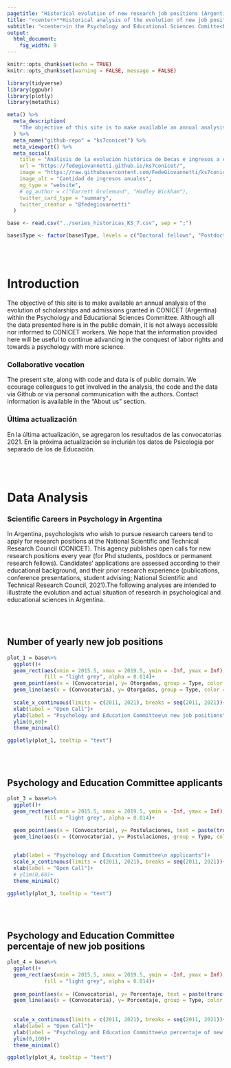 ```yaml
---
pagetitle: "Historical evolution of new research job positions (Argentina)"
title: "<center>**Historical analysis of the evolution of new job positions**</center>"
subtitle: "<center>in the Psychology and Educational Sciences Comitte<br>(CONICET, ARGENTINA)</center>"
output: 
  html_document: 
    fig_width: 9
---
```




```r

knitr::opts_chunk$set(echo = TRUE)
knitr::opts_chunk$set(warning = FALSE, message = FALSE) 

library(tidyverse)
library(ggpubr)
library(plotly)
library(metathis)

```


```r

meta() %>%
  meta_description(
    "The objective of this site is to make available an annual analysis of the evolution of scholarships and admissions granted in CONICET (Argentina) within the Psychology and Educational Sciences Committee. Although all the data presented here is in the public domain, it is not always accessible nor informed to CONICET workers. We hope that the information provided here will be useful to continue advancing in the conquest of labor rights and towards a psychology with more science."
  ) %>% 
  meta_name("github-repo" = "ks7conicet") %>% 
  meta_viewport() %>% 
  meta_social(
    title = "Análisis de la evolución histórica de becas e ingresos a carrera",
    url = "https://fedegiovannetti.github.io/ks7conicet/",
    image = "https://raw.githubusercontent.com/FedeGiovannetti/ks7conicet/520996ccff474eb6c90f5e80b798067669b9c127/thumbnail.png",
    image_alt = "Cantidad de ingresos anuales",
    og_type = "website",
    # og_author = c("Garrett Grolemund", "Hadley Wickham"),
    twitter_card_type = "summary",
    twitter_creator = "@fedegiovannetti"
  )


```

```r


base <- read.csv("../series_historicas_KS_7.csv", sep = ";")

base$Type <- factor(base$Type, levels = c("Doctoral fellows", "Postdoctoral fellows", "Permanent Research Fellows"))

```


<br>
<br>

# Introduction

The objective of this site is to make available an annual analysis of the evolution of scholarships and admissions granted in CONICET (Argentina) within the Psychology and Educational Sciences Committee. Although all the data presented here is in the public domain, it is not always accessible nor informed to CONICET workers. We hope that the information provided here will be useful to continue advancing in the conquest of labor rights and towards a psychology with more science.

### Collaborative vocation

The present site, along with code and data is of public domain. We ecourage colleagues to get involved in the analysis, the code and the data via Github or via personal communication with the authors. Contact information is available in the "About us" section.

### Última actualización

En la última actualización, se agregaron los resultados de las convocatorias 2021. En la próxima actualización se inclurián los datos de Psicología por separado de los de Educación.

<br>
<br>

# Data Analysis

### Scientific Careers in Psychology in Argentina

In Argentina, psychologists who wish to pursue research careers tend to apply for research positions at the National Scientific and Technical Research Council (CONICET). This agency publishes open calls for new research positions every year (for Phd students, postdocs or permanent research fellows). Candidates’ applications are assessed according to their educational background, and their prior research experience (publications, conference presentations, student advising; National Scientific and Technical Research Council, 2021).The following analyses are intended to illustrate the evolution and actual situation of research in psychological and educational sciences in Argentina.


<br>
<br>

## Number of yearly new job positions

```r

plot_1 = base%>%
  ggplot()+
  geom_rect(aes(xmin = 2015.5, xmax = 2019.5, ymin = -Inf, ymax = Inf),
            fill = "light grey", alpha = 0.014)+
  geom_point(aes(x = (Convocatoria), y= Otorgadas, group = Type, color = Type, text = paste(trunc(Otorgadas*1000)/1000)), size = 2)+
  geom_line(aes(x = (Convocatoria), y= Otorgadas, group = Type, color = Type), size = 1.2)+
  
  scale_x_continuous(limits = c(2011, 2021), breaks = seq(2011, 2021))+
  xlab(label = "Open Call")+
  ylab(label = "Psychology and Education Committee\n new job positions")+
  ylim(0,60)+
  theme_minimal()

ggplotly(plot_1, tooltip = "text")

```

<br>
<br>

## Psychology and Education Committee applicants

```r

plot_3 = base%>%
  ggplot()+
  geom_rect(aes(xmin = 2015.5, xmax = 2019.5, ymin = -Inf, ymax = Inf),
            fill = "light grey", alpha = 0.014)+
  
  geom_point(aes(x = (Convocatoria), y= Postulaciones, text = paste(trunc(Postulaciones*1000)/1000), group = Type, color = Type), size = 2)+
  geom_line(aes(x = (Convocatoria), y= Postulaciones, group = Type, color = Type), size = 1.2)+


  ylab(label = "Psychology and Education Committee\n applicants")+
  scale_x_continuous(limits = c(2011, 2021), breaks = seq(2011, 2021))+
  xlab(label = "Open Call")+
  # ylim(0,60)+
  theme_minimal()

ggplotly(plot_3, tooltip = "text")

```


<br>
<br>
 
## Psychology and Education Committee percentaje of new job positions

```r

plot_4 = base%>%
  ggplot()+
  geom_rect(aes(xmin = 2015.5, xmax = 2019.5, ymin = -Inf, ymax = Inf),
            fill = "light grey", alpha = 0.014)+
  
  geom_point(aes(x = (Convocatoria), y= Porcentaje, text = paste(trunc(Porcentaje*1000)/1000), group = Type, color = Type), size = 2)+
  geom_line(aes(x = (Convocatoria), y= Porcentaje, group = Type, color = Type), size = 1.2)+
  
  
  scale_x_continuous(limits = c(2011, 2021), breaks = seq(2011, 2021))+
  xlab(label = "Open Call")+
  ylab(label = "Psychology and Education Committee\n percentaje of new job positions")+
  ylim(0,100)+
  theme_minimal()

ggplotly(plot_4, tooltip = "text")

```

